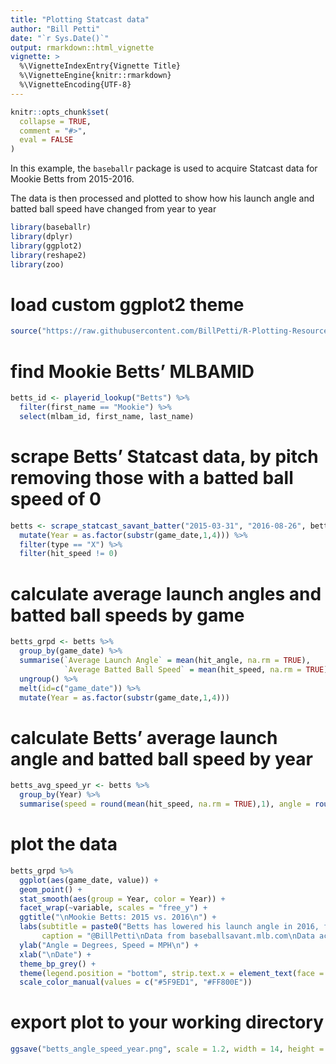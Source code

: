 ```yaml
---
title: "Plotting Statcast data"
author: "Bill Petti"
date: "`r Sys.Date()`"
output: rmarkdown::html_vignette
vignette: >
  %\VignetteIndexEntry{Vignette Title}
  %\VignetteEngine{knitr::rmarkdown}
  %\VignetteEncoding{UTF-8}
---
```


```r
knitr::opts_chunk$set(
  collapse = TRUE,
  comment = "#>",
  eval = FALSE
)
```

In this example, the `baseballr` package is used to acquire Statcast data for Mookie Betts from 2015-2016.

The data is then processed and plotted to show how his launch angle and batted ball speed have changed from year to year

```r
library(baseballr)
library(dplyr)
library(ggplot2)
library(reshape2)
library(zoo)
```

# load custom ggplot2 theme

```r
source("https://raw.githubusercontent.com/BillPetti/R-Plotting-Resources/master/theme_bp_grey")
```


# find Mookie Betts' MLBAMID

```r
betts_id <- playerid_lookup("Betts") %>%
  filter(first_name == "Mookie") %>%
  select(mlbam_id, first_name, last_name)
```

# scrape Betts' Statcast data, by pitch removing those with a batted ball speed of 0

```r
betts <- scrape_statcast_savant_batter("2015-03-31", "2016-08-26", betts_id[1,1]) %>%
  mutate(Year = as.factor(substr(game_date,1,4))) %>%
  filter(type == "X") %>%
  filter(hit_speed != 0)
```

# calculate average launch angles and batted ball speeds by game

```r
betts_grpd <- betts %>%
  group_by(game_date) %>%
  summarise(`Average Launch Angle` = mean(hit_angle, na.rm = TRUE), 
            `Average Batted Ball Speed` = mean(hit_speed, na.rm = TRUE)) %>%
  ungroup() %>%
  melt(id=c("game_date")) %>%
  mutate(Year = as.factor(substr(game_date,1,4)))
```
# calculate Betts' average launch angle and batted ball speed by year

```r
betts_avg_speed_yr <- betts %>%
  group_by(Year) %>%
  summarise(speed = round(mean(hit_speed, na.rm = TRUE),1), angle = round(mean(hit_angle, na.rm = TRUE),1))
```

# plot the data

```r
betts_grpd %>%
  ggplot(aes(game_date, value)) +
  geom_point() +
  stat_smooth(aes(group = Year, color = Year)) +
  facet_wrap(~variable, scales = "free_y") + 
  ggtitle("\nMookie Betts: 2015 vs. 2016\n") + 
  labs(subtitle = paste0("Betts has lowered his launch angle in 2016, from ", betts_avg_speed_yr[1,3], " degrees in 2015 to ", betts_avg_speed_yr[2,3], " degrees this year.\n\n"), 
       caption = "@BillPetti\nData from baseballsavant.mlb.com\nData acquired with the baseballr package") +
  ylab("Angle = Degrees, Speed = MPH\n") +
  xlab("\nDate") +
  theme_bp_grey() + 
  theme(legend.position = "bottom", strip.text.x = element_text(face = "bold", size = 14), plot.subtitle = element_text(hjust=-.12)) +
  scale_color_manual(values = c("#5F9ED1", "#FF800E"))
```

# export plot to your working directory

```r
ggsave("betts_angle_speed_year.png", scale = 1.2, width = 14, height = 8.5, units = "in")
```